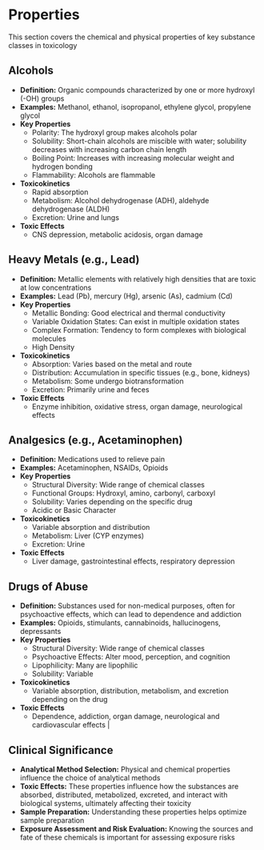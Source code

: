 # Properties {-}

This section covers the chemical and physical properties of key substance classes in toxicology

## **Alcohols** {-}

*   **Definition:** Organic compounds characterized by one or more hydroxyl (-OH) groups
*   **Examples:** Methanol, ethanol, isopropanol, ethylene glycol, propylene glycol
*   **Key Properties**
    *   Polarity: The hydroxyl group makes alcohols polar
    *   Solubility: Short-chain alcohols are miscible with water; solubility decreases with increasing carbon chain length
    *   Boiling Point: Increases with increasing molecular weight and hydrogen bonding
    *   Flammability: Alcohols are flammable
*   **Toxicokinetics**
    *   Rapid absorption
    *   Metabolism: Alcohol dehydrogenase (ADH), aldehyde dehydrogenase (ALDH)
    *   Excretion: Urine and lungs
*   **Toxic Effects**
    *   CNS depression, metabolic acidosis, organ damage

## **Heavy Metals (e.g., Lead)** {-}

*   **Definition:** Metallic elements with relatively high densities that are toxic at low concentrations
*   **Examples:** Lead (Pb), mercury (Hg), arsenic (As), cadmium (Cd)
*   **Key Properties**
    *   Metallic Bonding: Good electrical and thermal conductivity
    *   Variable Oxidation States: Can exist in multiple oxidation states
    *   Complex Formation: Tendency to form complexes with biological molecules
    *   High Density
*   **Toxicokinetics**
    *   Absorption: Varies based on the metal and route
    *   Distribution: Accumulation in specific tissues (e.g., bone, kidneys)
    *   Metabolism: Some undergo biotransformation
    *   Excretion: Primarily urine and feces
*   **Toxic Effects**
    *   Enzyme inhibition, oxidative stress, organ damage, neurological effects

## **Analgesics (e.g., Acetaminophen)** {-}

*   **Definition:** Medications used to relieve pain
*   **Examples:** Acetaminophen, NSAIDs, Opioids
*   **Key Properties**
    *   Structural Diversity: Wide range of chemical classes
    *   Functional Groups: Hydroxyl, amino, carbonyl, carboxyl
    *   Solubility: Varies depending on the specific drug
    *   Acidic or Basic Character
*   **Toxicokinetics**
    *   Variable absorption and distribution
    *   Metabolism: Liver (CYP enzymes)
    *   Excretion: Urine
*   **Toxic Effects**
    *   Liver damage, gastrointestinal effects, respiratory depression

## **Drugs of Abuse** {-}

*   **Definition:** Substances used for non-medical purposes, often for psychoactive effects, which can lead to dependence and addiction
*   **Examples:** Opioids, stimulants, cannabinoids, hallucinogens, depressants
*   **Key Properties**
    *   Structural Diversity: Wide range of chemical classes
    *   Psychoactive Effects: Alter mood, perception, and cognition
    *   Lipophilicity: Many are lipophilic
    *   Solubility: Variable
*   **Toxicokinetics**
    *   Variable absorption, distribution, metabolism, and excretion depending on the drug
*   **Toxic Effects**
    *   Dependence, addiction, organ damage, neurological and cardiovascular effects              |

## **Clinical Significance** {-}

*   **Analytical Method Selection:** Physical and chemical properties influence the choice of analytical methods
*   **Toxic Effects:** These properties influence how the substances are absorbed, distributed, metabolized, excreted, and interact with biological systems, ultimately affecting their toxicity
*   **Sample Preparation:** Understanding these properties helps optimize sample preparation
*   **Exposure Assessment and Risk Evaluation:** Knowing the sources and fate of these chemicals is important for assessing exposure risks
